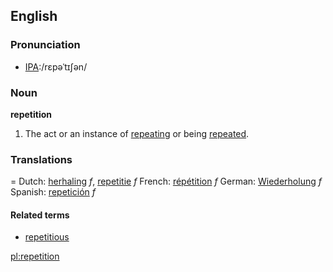 ==English==
===Pronunciation===
*[[w:International Phonetic Alphabet|IPA]]:/rɛpəˈtɪʃən/

===Noun===
'''repetition'''

# The act or an instance of [[repeating]] or being [[repeated]].

===Translations====
Dutch: [[herhaling]] ''f'', [[repetitie]] ''f''
French: [[répétition]] ''f''
German: [[Wiederholung]] ''f''
Spanish: [[repetición]] ''f''

====Related terms====
*[[repetitious]]

[[pl:repetition]]